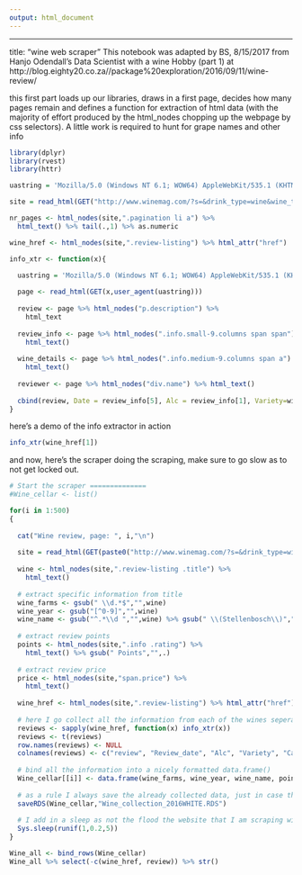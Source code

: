 ```yaml
---
output: html_document
---
```

---
title: "wine web scraper"
This notebook was adapted by BS, 8/15/2017 from Hanjo Odendall's Data Scientist with a wine Hobby (part 1) at http://blog.eighty20.co.za//package%20exploration/2016/09/11/wine-review/

this first part loads up our libraries, draws in a first page, decides how many pages remain and defines a function for extraction of html data (with the majority of effort produced by the html_nodes chopping up the webpage by css selectors).  A little work is required to hunt for grape names and other info 

```r
library(dplyr)
library(rvest)
library(httr)

uastring = 'Mozilla/5.0 (Windows NT 6.1; WOW64) AppleWebKit/535.1 (KHTML, like Gecko) Chrome/13.0.782.112 Safari/535.1'

site = read_html(GET("http://www.winemag.com/?s=&drink_type=wine&wine_type=White&pub_date_web=2016&page=1", user_agent(uastring)))

nr_pages <- html_nodes(site,".pagination li a") %>%
  html_text() %>% tail(.,1) %>% as.numeric

wine_href <- html_nodes(site,".review-listing") %>% html_attr("href")

info_xtr <- function(x){

  uastring = 'Mozilla/5.0 (Windows NT 6.1; WOW64) AppleWebKit/535.1 (KHTML, like Gecko) Chrome/13.0.782.112     Safari/535.1'
  
  page <- read_html(GET(x,user_agent(uastring)))
  
  review <- page %>% html_nodes("p.description") %>% 
    html_text
  
  review_info <- page %>% html_nodes(".info.small-9.columns span span") %>% 
    html_text()
  
  wine_details <- page %>% html_nodes(".info.medium-9.columns span a") %>%
    html_text()
  
  reviewer <- page %>% html_nodes("div.name") %>% html_text()
  
  cbind(review, Date = review_info[5], Alc = review_info[1], Variety=wine_details[2], Category = review_info[3], Reviewer = reviewer[1])
}

```

here's a demo of the info extractor in action

```r
info_xtr(wine_href[1])
```


and now, here's the scraper doing the scraping, make sure to go slow as to not get locked out. 

```r
# Start the scraper ==============
#Wine_cellar <- list()

for(i in 1:500)
{
  
  cat("Wine review, page: ", i,"\n")
  
  site = read_html(GET(paste0("http://www.winemag.com/?s=&drink_type=wine&wine_type=White&pub_date_web=2016&page=",i), user_agent(uastring)))
  
  wine <- html_nodes(site,".review-listing .title") %>%
    html_text()
  
  # extract specific information from title
  wine_farms <- gsub(" \\d.*$","",wine)
  wine_year <- gsub("[^0-9]","",wine)
  wine_name <- gsub("^.*\\d ","",wine) %>% gsub(" \\(Stellenbosch\\)","",.)
  
  # extract review points
  points <- html_nodes(site,".info .rating") %>%
    html_text() %>% gsub(" Points","",.)
  
  # extract review price
  price <- html_nodes(site,"span.price") %>%
    html_text()
  
  wine_href <- html_nodes(site,".review-listing") %>% html_attr("href")
  
  # here I go collect all the information from each of the wines seperately
  reviews <- sapply(wine_href, function(x) info_xtr(x))
  reviews <- t(reviews) 
  row.names(reviews) <- NULL
  colnames(reviews) <- c("review", "Review_date", "Alc", "Variety", "Category", "Reviewer")
  
  # bind all the information into a nicely formatted data.frame()
  Wine_cellar[[i]] <- data.frame(wine_farms, wine_year, wine_name, points, price, wine_href, reviews, stringsAsFactors = F)
  
  # as a rule I always save the already collected data, just in case the scraper stops unexpectedly
  saveRDS(Wine_cellar,"Wine_collection_2016WHITE.RDS")
  
  # I add in a sleep as not the flood the website that I am scraping with requests
  Sys.sleep(runif(1,0.2,5))
}
```


```r
Wine_all <- bind_rows(Wine_cellar)
Wine_all %>% select(-c(wine_href, review)) %>% str()

```

